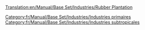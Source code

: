 [[Translation:en/Manual/Base Set/Industries/Rubber Plantation]]

{{fr/Manual/Base Set/Industries/Industries|image=en/Manual/Base Set/Rubberplantation.png
|nom=Plantation d'hévéas
|climats=[[fr/Manual/Climat#subtropical|Subtropical]].
|accepte=Rien
|produit=[[fr/Manual/Base Set/Cargos/Caoutchouc|Caoutchouc]]
|notes=Absent des autres [[fr/Manual/Climat|climats]]
}}

[[Category:fr/Manual/Base Set/Industries/Industries primaires]]
[[Category:fr/Manual/Base Set/Industries/Industries subtropicales]]